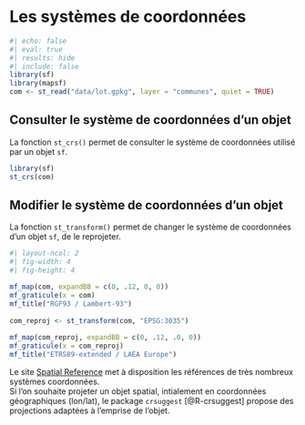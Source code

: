 # Les systèmes de coordonnées


```r
#| echo: false
#| eval: true
#| results: hide
#| include: false
library(sf)
library(mapsf)
com <- st_read("data/lot.gpkg", layer = "communes", quiet = TRUE)
```


## Consulter le système de coordonnées d'un objet
La fonction `st_crs()` permet de consulter le système de coordonnées utilisé par un objet `sf`.

```r
library(sf) 
st_crs(com)
```

## Modifier le système de coordonnées d'un objet 

La fonction `st_transform()` permet de changer le système de coordonnées d'un objet `sf`, de le reprojeter. 

```r
#| layout-ncol: 2
#| fig-width: 4
#| fig-height: 4

mf_map(com, expandBB = c(0, .12, 0, 0))
mf_graticule(x = com)
mf_title("RGF93 / Lambert-93")     
    
com_reproj <- st_transform(com, "EPSG:3035")
    
mf_map(com_reproj, expandBB = c(0, .12, .0, 0))
mf_graticule(x = com_reproj)
mf_title("ETRS89-extended / LAEA Europe")
```


::: {.callout-note}
Le site [Spatial Reference](http://spatialreference.org/) met à disposition les références de très nombreux systèmes coordonnées.   
Si l'on souhaite projeter un objet spatial, intialement en coordonnées géographiques (lon/lat), le package `crsuggest` [@R-crsuggest] propose des projections adaptées à l'emprise de l'objet.
:::